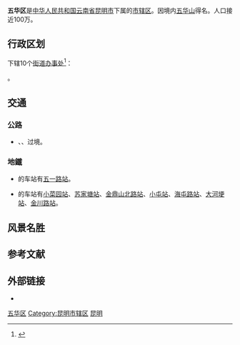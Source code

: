{{Infobox China County
| county = 五华区
| usedname = 
| nameorigin = 
| Photo = 五华区人民政府.jpg
| Photoname = 五华区人民政府
| map = 
| map_caption = 
| Pinyin = Wǔhuá Qū
| Belong = [[云南省|云南省]][[昆明市|昆明市]]
| Types = [[市辖区|市辖区]]
| admincode = 530102
| founded = 
| seat = 华山街道崇仁街17号
| officerTitle = 
| officer = 
| officerTitle2 = 
| officer2 = 
| division = 11
| town = 11
| township = 
| subdistrict = 
| dialect = 
| post code = 650032
| phone code = 871
| coordinate = 
| area = 398
| area land = 
| area water = 
| census yr = 2004
| pop = 81万人
| density =  
| GDP = 
| GDP_as_of = 
| GDPPC = 
| carlicense = 云A
| web = http://www.kmwh.gov.cn/
| web_title = 五华区政府网
}}
'''五华区'''是[[中华人民共和国|中华人民共和国]][[云南省|云南省]][[昆明市|昆明市]]下属的[[市辖区|市辖区]]。因境内[[五华山|五华山]]得名。人口接近100万。

== 行政区划 ==
{{PAGENAMEBASE}}下辖10个[[街道办事处|街道办事处]]<ref>{{PRC admin/ref sgc|53/01/02}}</ref>：

{{PRC admin/children|53/01/02}}。

== 交通 ==
===公路===
* {{China Expwy Name|G5}}、{{China Expwy Name|G5601}}、{{中国国道名|108}}过境。
===地鐵===
* {{昆明地铁线路名|3}}的车站有[[五一路站_(昆明市)|五一路站]]。
* {{昆明地铁线路名|4}}的车站有[[小菜园站|小菜园站]]、[[苏家塘站|苏家塘站]]、[[金鼎山北路站|金鼎山北路站]]、[[小屯站_(昆明市)|小屯站]]、[[海屯路站|海屯路站]]、[[大河埂站|大河埂站]]、[[金川路站|金川路站]]。

== 风景名胜 ==
{{see also|五华区各级文物保护单位列表}}

== 参考文献 ==
{{Wikisource|国务院关于同意云南省调整昆明市市辖区行政区划的批复}}
{{reflist}}

== 外部链接 ==
* {{Official website|http://www.kmwh.gov.cn/|name=昆明市五华区人民政府}}

{{五华区行政区划}}
{{昆明市行政区划}}
{{云南行政区划}}

[[Category:五华区|]]
[[Category:昆明市辖区|Category:昆明市辖区]]
[[Category:云南市辖区|昆明]]